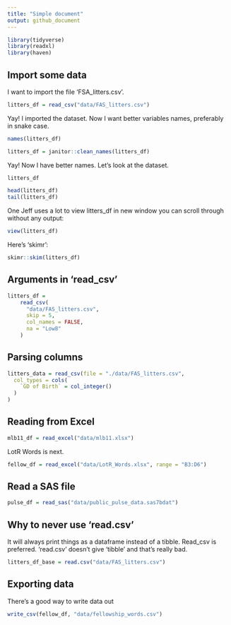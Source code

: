 ```yaml
---
title: "Simple document"
output: github_document
---
```


```r
library(tidyverse)
library(readxl)
library(haven)
```

## Import some data

I want to import the file 'FSA_litters.csv'.

```r
litters_df = read_csv("data/FAS_litters.csv")
```

Yay! I imported the dataset. Now I want better variables names, preferably in snake case.

```r
names(litters_df)

litters_df = janitor::clean_names(litters_df)
```

Yay! Now I have better names. Let's look at the dataset. 

```r
litters_df

head(litters_df)
tail(litters_df)
```

One Jeff uses a lot to view litters_df in new window you can scroll through without any output:
```r
view(litters_df)
```

Here's 'skimr':

```r
skimr::skim(litters_df)
```

## Arguments in 'read_csv'

```r
litters_df =
    read_csv(
      "data/FAS_litters.csv",
      skip = 5,
      col_names = FALSE,
      na = "Low8"
    )
```

## Parsing columns

```r
litters_data = read_csv(file = "./data/FAS_litters.csv",
  col_types = cols(
    `GD of Birth` = col_integer()
  )
)
```

## Reading from Excel

```r
mlb11_df = read_excel("data/mlb11.xlsx")
```

LotR Words is next.

```r
fellow_df = read_excel("data/LotR_Words.xlsx", range = "B3:D6")
```


## Read a SAS file

```r
pulse_df = read_sas("data/public_pulse_data.sas7bdat")
```


## Why to never use 'read.csv'

It will always print things as a dataframe instead of a tibble. Read_csv is preferred. 'read.csv' doesn't give 'tibble' and that's really bad. 

```r
litters_df_base = read.csv("data/FAS_litters.csv")
```


## Exporting data 

There's a good way to write data out

```r
write_csv(fellow_df, "data/fellowship_words.csv")
```

